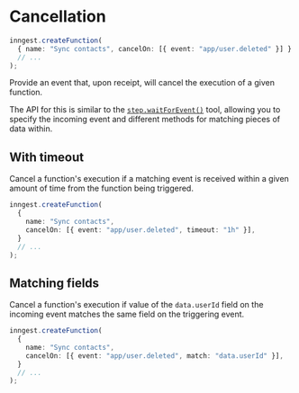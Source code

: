 # Cancellation

```ts
inngest.createFunction(
  { name: "Sync contacts", cancelOn: [{ event: "app/user.deleted" }] }
  // ...
);
```

Provide an event that, upon receipt, will cancel the execution of a given function.

The API for this is similar to the [`step.waitForEvent()`](/docs/functions/multi-step#wait-for-event) tool, allowing you to specify the incoming event and different methods for matching pieces of data within.

## With timeout

Cancel a function's execution if a matching event is received within a given amount of time from the function being triggered.

```ts
inngest.createFunction(
  {
    name: "Sync contacts",
    cancelOn: [{ event: "app/user.deleted", timeout: "1h" }],
  }
  // ...
);
```

## Matching fields

Cancel a function's execution if value of the `data.userId` field on the incoming event matches the same field on the triggering event.

```ts
inngest.createFunction(
  {
    name: "Sync contacts",
    cancelOn: [{ event: "app/user.deleted", match: "data.userId" }],
  }
  // ...
);
```
